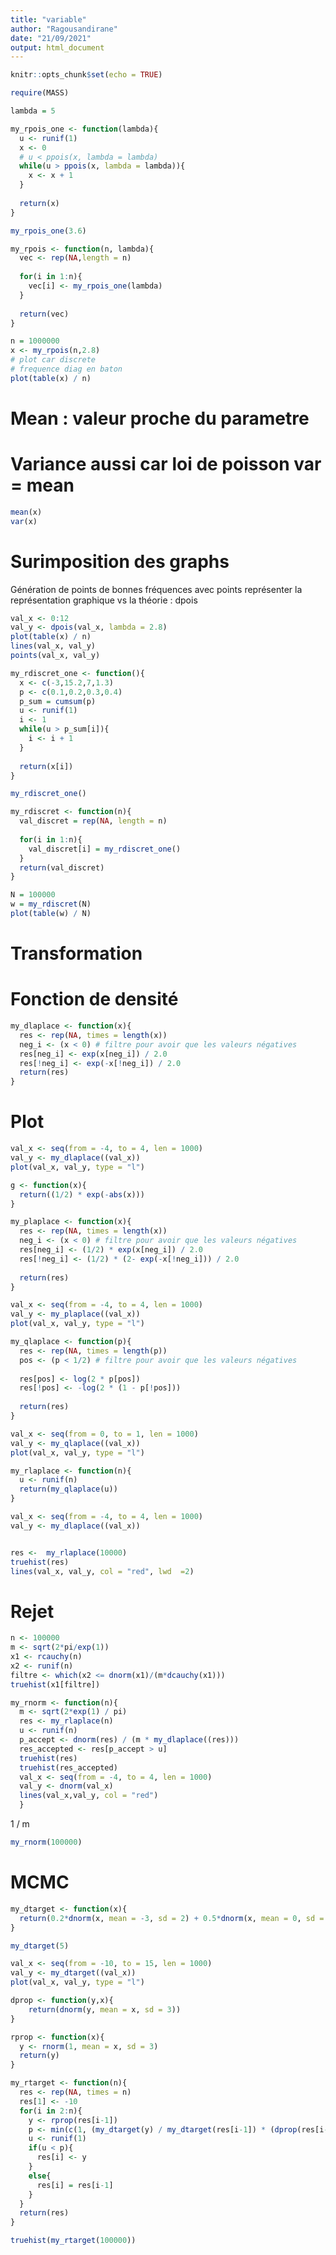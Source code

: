 ```yaml
---
title: "variable"
author: "Ragousandirane"
date: "21/09/2021"
output: html_document
---
```


```r
knitr::opts_chunk$set(echo = TRUE)
```

```r
require(MASS)
```

```r
lambda = 5
```


```r
my_rpois_one <- function(lambda){
  u <- runif(1)
  x <- 0
  # u < ppois(x, lambda = lambda)
  while(u > ppois(x, lambda = lambda)){
    x <- x + 1
  }
  
  return(x)
}
```



```r
my_rpois_one(3.6)
```

```r
my_rpois <- function(n, lambda){
  vec <- rep(NA,length = n)
  
  for(i in 1:n){
    vec[i] <- my_rpois_one(lambda)
  }
  
  return(vec)
}
```



```r
n = 1000000
x <- my_rpois(n,2.8)
# plot car discrete
# frequence diag en baton
plot(table(x) / n)
```

# Mean : valeur proche du parametre
# Variance aussi car loi de poisson var = mean
```r
mean(x)
var(x)
```


# Surimposition des graphs
Génération de points de bonnes fréquences avec points
représenter la représentation graphique vs la théorie : dpois
```r
val_x <- 0:12
val_y <- dpois(val_x, lambda = 2.8) 
plot(table(x) / n)
lines(val_x, val_y)
points(val_x, val_y)

```



```r
my_rdiscret_one <- function(){
  x <- c(-3,15.2,7,1.3)
  p <- c(0.1,0.2,0.3,0.4)
  p_sum = cumsum(p)
  u <- runif(1)
  i <- 1
  while(u > p_sum[i]){
    i <- i + 1
  }
  
  return(x[i])
}

```



```r
my_rdiscret_one()
```



```r
my_rdiscret <- function(n){
  val_discret = rep(NA, length = n)
  
  for(i in 1:n){
    val_discret[i] = my_rdiscret_one()
  }
  return(val_discret)
}
```



```r
N = 100000
w = my_rdiscret(N)
plot(table(w) / N)
```


# Transformation


# Fonction de densité
```r
my_dlaplace <- function(x){
  res <- rep(NA, times = length(x))    
  neg_i <- (x < 0) # filtre pour avoir que les valeurs négatives
  res[neg_i] <- exp(x[neg_i]) / 2.0
  res[!neg_i] <- exp(-x[!neg_i]) / 2.0
  return(res)
}

```

# Plot
```r
val_x <- seq(from = -4, to = 4, len = 1000)
val_y <- my_dlaplace((val_x))
plot(val_x, val_y, type = "l")
```

```r
g <- function(x){
  return((1/2) * exp(-abs(x)))
}
```



```r
my_plaplace <- function(x){
  res <- rep(NA, times = length(x))    
  neg_i <- (x < 0) # filtre pour avoir que les valeurs négatives
  res[neg_i] <- (1/2) * exp(x[neg_i]) / 2.0
  res[!neg_i] <- (1/2) * (2- exp(-x[!neg_i])) / 2.0
  
  return(res)
}
```


```r
val_x <- seq(from = -4, to = 4, len = 1000)
val_y <- my_plaplace((val_x))
plot(val_x, val_y, type = "l")
```


```r
my_qlaplace <- function(p){
  res <- rep(NA, times = length(p))    
  pos <- (p < 1/2) # filtre pour avoir que les valeurs négatives
  
  res[pos] <- log(2 * p[pos])
  res[!pos] <- -log(2 * (1 - p[!pos]))
  
  return(res)
}
```


```r
val_x <- seq(from = 0, to = 1, len = 1000)
val_y <- my_qlaplace((val_x))
plot(val_x, val_y, type = "l")
```
```r
my_rlaplace <- function(n){
  u <- runif(n)
  return(my_qlaplace(u))
}
```

```r

val_x <- seq(from = -4, to = 4, len = 1000)
val_y <- my_dlaplace((val_x))


res <-  my_rlaplace(10000)
truehist(res)
lines(val_x, val_y, col = "red", lwd  =2)
```
# Rejet

```r
n <- 100000
m <- sqrt(2*pi/exp(1))
x1 <- rcauchy(n)
x2 <- runif(n)
filtre <- which(x2 <= dnorm(x1)/(m*dcauchy(x1)))
truehist(x1[filtre])
```

```r
my_rnorm <- function(n){
  m <- sqrt(2*exp(1) / pi)
  res <- my_rlaplace(n)
  u <- runif(n)
  p_accept <- dnorm(res) / (m * my_dlaplace((res)))
  res_accepted <- res[p_accept > u]
  truehist(res)
  truehist(res_accepted)
  val_x <- seq(from = -4, to = 4, len = 1000)
  val_y <- dnorm(val_x)
  lines(val_x,val_y, col = "red")
  }
```


1 / m
```r

my_rnorm(100000)
```
# MCMC
```r
my_dtarget <- function(x){
  return(0.2*dnorm(x, mean = -3, sd = 2) + 0.5*dnorm(x, mean = 0, sd = 1) + 0.3*dnorm(x, mean = 5, sd = 3) )
}
```

```r
my_dtarget(5)
```

```r
val_x <- seq(from = -10, to = 15, len = 1000)
val_y <- my_dtarget((val_x))
plot(val_x, val_y, type = "l")
```


```r
dprop <- function(y,x){
    return(dnorm(y, mean = x, sd = 3))
}
```


```r
rprop <- function(x){
  y <- rnorm(1, mean = x, sd = 3)
  return(y)
}
```


```r
my_rtarget <- function(n){
  res <- rep(NA, times = n)
  res[1] <- -10
  for(i in 2:n){
    y <- rprop(res[i-1])
    p <- min(c(1, (my_dtarget(y) / my_dtarget(res[i-1]) * (dprop(res[i-1], y ) / dprop(y, res[i-1]) ))))
    u <- runif(1)
    if(u < p){
      res[i] <- y
    }
    else{
      res[i] = res[i-1]
    }
  }
  return(res)
}
```

```r
truehist(my_rtarget(100000))
```


```r
```


```r
```

```r
```


```r
```


```r
```

